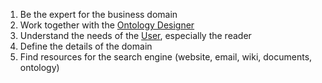 {{Role
|HasEntityTitle=Content Curator
}}
# Be the expert for the business domain
# Work together with the [[Ontology Designer]]
# Understand the needs of the [[User]], especially the reader
# Define the details of the domain
# Find resources for the search engine (website, email, wiki, documents, ontology)
